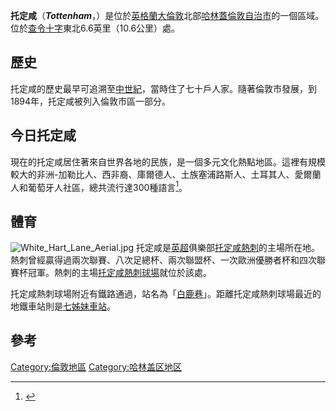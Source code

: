 {{noteTA|G1=UK Places
|T=zh-hans:托特纳姆;zh-hk:托定咸;zh-tw:托特納姆;
|1=zh:托特納姆;zh-hans:托特纳姆;zh-hk:托定咸;zh-tw:托特納姆;
|2=zh-cn:白鹿巷; zh-hk:白鹿徑; zh-tw:白鹿徑
}}
{{Infobox UK place
|country                  = 英格蘭
|region                   = 大倫敦
|official_name            = Tottenham
|london_borough           = Haringey
|post_town                = 倫敦
|postcode_district        = N15, N17
|postcode_area            = N
|dial_code                = 020
|constituency_westminster = [[托定咸_(英國國會選區)|托定咸]]
|os_grid_reference        = TQ344914
| longitude  = -0.058
| latitude   =51.605
|charingX_distance_mi     = 8.2
|charingX_direction       = SSW
|population               = 129,237 
|population_ref           = （[[2011年英國人口普查|2011年人口普查]]）<ref>{{cite web|url=http://www.neighbourhood.statistics.gov.uk/dissemination/LeadTableView.do?a=7&b=6508207&c=tottenham&d=27&e=62&g=6326938&i=1001x1003x1032x1004&o=322&m=0&r=1&s=1462472756642&enc=1&dsFamilyId=2477|title=Local statistics: Office for National Statistics|work=neighbourhood.statistics.gov.uk|access-date=2017-11-03|archive-url=https://web.archive.org/web/20161010120514/http://www.neighbourhood.statistics.gov.uk/dissemination/LeadTableView.do?a=7&b=6508207&c=tottenham&d=27&e=62&g=6326938&i=1001x1003x1032x1004&o=322&m=0&r=1&s=1462472756642&enc=1&dsFamilyId=2477|archive-date=2016-10-10|dead-url=yes}}</ref>
|area_total_sq_mi         = 
}}
'''托定咸'''（'''''Tottenham'''''，{{pronEng|ˈtɒt.nəm}}）是位於[[英格蘭|英格蘭]][[大倫敦|大倫敦]]北部[[哈林蓋倫敦自治市|哈林蓋倫敦自治市]]的一個區域。位於[[查令十字|查令十字]]東北6.6英里（10.6公里）處。

==歷史==
托定咸的歷史最早可追溯至[[中世紀|中世紀]]，當時住了七十戶人家。隨著倫敦市發展，到1894年，托定咸被列入倫敦市區一部分。

== 今日托定咸 ==
現在的托定咸居住著來自世界各地的民族，是一個多元文化熱點地區。這裡有規模較大的非洲-加勒比人、西非裔、庫爾德人、土族塞浦路斯人、土耳其人、愛爾蘭人和葡萄牙人社區，總共流行達300種語言<ref>{{Cite web |author= David Lammie |title= Response to the Comprehensive Spending Review |accessdate= 25 February 2011 |url= http://www.davidlammy.co.uk/Respond_to_the_Comprehensive_Spending_Review |deadurl= yes |archiveurl= https://web.archive.org/web/20110725225202/http://www.davidlammy.co.uk/Respond_to_the_Comprehensive_Spending_Review |archivedate= 2011年7月25日 }}</ref>。

== 體育 ==
[[File:White_Hart_Lane_Aerial.jpg|thumb]]
托定咸是[[英超|英超]]俱樂部[[托定咸熱刺|托定咸熱刺]]的主場所在地。熱刺曾經贏得過兩次聯賽、八次足總杯、兩次聯盟杯、一次歐洲優勝者杯和四次聯賽杯冠軍。熱刺的主場[[托定咸熱刺球場|托定咸熱刺球場]]就位於該處。

托定咸熱刺球場附近有鐵路通過，站名為「[[白鹿巷站|白鹿巷]]」。距離托定咸熱刺球場最近的地鐵車站則是[[七姊妹站|七姊妹車站]]。

==參考==
{{reflist}}

[[Category:倫敦地區|Category:倫敦地區]]
[[Category:哈林盖区地区|Category:哈林盖区地区]]